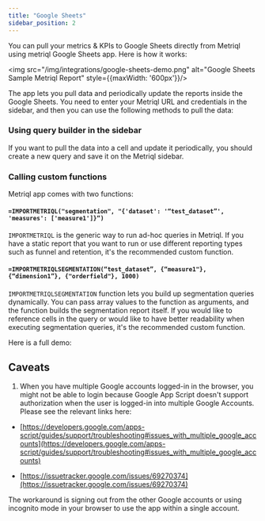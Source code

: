 ```yaml
---
title: "Google Sheets"
sidebar_position: 2
---
```


You can pull your metrics & KPIs to Google Sheets directly from Metriql using metriql Google Sheets app. Here is how it works:

<img src="/img/integrations/google-sheets-demo.png" alt="Google Sheets Sample Metriql Report" style={{maxWidth: '600px'}}/>

The app lets you pull data and periodically update the reports inside the Google Sheets. 
You need to enter your Metriql URL and credentials in the sidebar, and then you can use the following methods to pull the data:

### Using query builder in the sidebar

If you want to pull the data into a cell and update it periodically, you should create a new query and save it on the Metriql sidebar. 

### Calling custom functions

Metriql app comes with two functions:

#### `=IMPORTMETRIQL("segmentation", "{'dataset': '“test_dataset”', 'measures': ['measure1']}“)`

`IMPORTMETRIQL` is the generic way to run ad-hoc queries in Metriql. If you have a static report that you want to run or use different reporting types such as funnel and retention, it's the recommended custom function.

#### `=IMPORTMETRIQLSEGMENTATION(“test_dataset”, {“measure1"}, {“dimension1”}, {"orderfield"}, 1000)`

`IMPORTMETRIQLSEGMENTATION` function lets you build up segmentation queries dynamically. 
You can pass array values to the function as arguments, and the function builds the segmentation report itself. If you would like to reference cells in the query or would like to have better readability when executing segmentation queries, it's the recommended custom function.


Here is a full demo:

<YoutubeVideo id="7uk2GcieLbo" />

## Caveats

1. When you have multiple Google accounts logged-in in the browser, you might not be able to login because Google App Script doesn't support authorization when the user is logged-in into multiple Google Accounts. Please see the relevant links here:

* [https://developers.google.com/apps-script/guides/support/troubleshooting#issues_with_multiple_google_accounts](https://developers.google.com/apps-script/guides/support/troubleshooting#issues_with_multiple_google_accounts)

* [https://issuetracker.google.com/issues/69270374](https://issuetracker.google.com/issues/69270374)

The workaround is signing out from the other Google accounts or using incognito mode in your browser to use the app within a single account.
